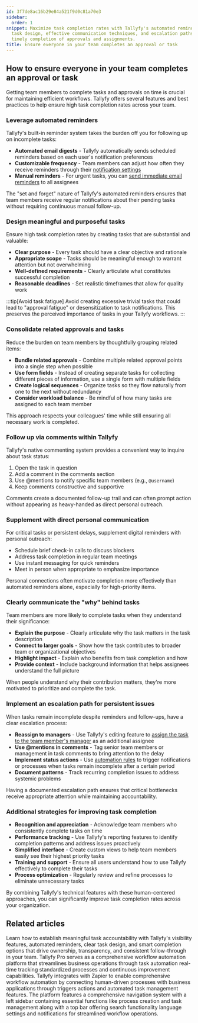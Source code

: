 ```yaml
---
id: 3f7de8ac16b29e84a521f9d0c81a70e3
sidebar:
  order: 1
snippet: Maximize task completion rates with Tallyfy's automated reminders, strategic
  task design, effective communication techniques, and escalation paths to ensure
  timely completion of approvals and assignments.
title: Ensure everyone in your team completes an approval or task
---
```


## How to ensure everyone in your team completes an approval or task

Getting team members to complete tasks and approvals on time is crucial for maintaining efficient workflows. Tallyfy offers several features and best practices to help ensure high task completion rates across your team.

### Leverage automated reminders

Tallyfy's built-in reminder system takes the burden off you for following up on incomplete tasks:

- **Automated email digests** - Tallyfy automatically sends scheduled reminders based on each user's notification preferences
- **Customizable frequency** - Team members can adjust how often they receive reminders through their [notification settings](/products/pro/settings/personal-settings/how-can-i-manage-email-notifications-in-tallyfy/)
- **Manual reminders** - For urgent tasks, you can [send immediate email reminders](/products/pro/tracking-and-tasks/tasks/how-can-i-send-email-reminders-in-tallyfy/) to all assignees

The "set and forget" nature of Tallyfy's automated reminders ensures that team members receive regular notifications about their pending tasks without requiring continuous manual follow-up.

### Design meaningful and purposeful tasks

Ensure high task completion rates by creating tasks that are substantial and valuable:

- **Clear purpose** - Every task should have a clear objective and rationale
- **Appropriate scope** - Tasks should be meaningful enough to warrant attention but not overwhelming
- **Well-defined requirements** - Clearly articulate what constitutes successful completion
- **Reasonable deadlines** - Set realistic timeframes that allow for quality work

:::tip[Avoid task fatigue]
Avoid creating excessive trivial tasks that could lead to "approval fatigue" or desensitization to task notifications. This preserves the perceived importance of tasks in your Tallyfy workflows.
:::

### Consolidate related approvals and tasks

Reduce the burden on team members by thoughtfully grouping related items:

- **Bundle related approvals** - Combine multiple related approval points into a single step when possible
- **Use form fields** - Instead of creating separate tasks for collecting different pieces of information, use a single form with multiple fields
- **Create logical sequences** - Organize tasks so they flow naturally from one to the next without redundancy
- **Consider workload balance** - Be mindful of how many tasks are assigned to each team member

This approach respects your colleagues' time while still ensuring all necessary work is completed.

### Follow up via comments within Tallyfy

Tallyfy's native commenting system provides a convenient way to inquire about task status:

1. Open the task in question
2. Add a comment in the comments section
3. Use @mentions to notify specific team members (e.g., `@username`)
4. Keep comments constructive and supportive

Comments create a documented follow-up trail and can often prompt action without appearing as heavy-handed as direct personal outreach.

### Supplement with direct personal communication

For critical tasks or persistent delays, supplement digital reminders with personal outreach:

- Schedule brief check-in calls to discuss blockers
- Address task completion in regular team meetings
- Use instant messaging for quick reminders
- Meet in person when appropriate to emphasize importance

Personal connections often motivate completion more effectively than automated reminders alone, especially for high-priority items.

### Clearly communicate the "why" behind tasks

Team members are more likely to complete tasks when they understand their significance:

- **Explain the purpose** - Clearly articulate why the task matters in the task description
- **Connect to larger goals** - Show how the task contributes to broader team or organizational objectives
- **Highlight impact** - Explain who benefits from task completion and how
- **Provide context** - Include background information that helps assignees understand the full picture

When people understand why their contribution matters, they're more motivated to prioritize and complete the task.

### Implement an escalation path for persistent issues

When tasks remain incomplete despite reminders and follow-ups, have a clear escalation process:

- **Reassign to managers** - Use Tallyfy's editing feature to [assign the task to the team member's manager](/products/pro/tracking-and-tasks/tasks/edit-task/how-can-i-assign-members-to-tasks-in-tallyfy/) as an additional assignee
- **Use @mentions in comments** - Tag senior team members or management in task comments to bring attention to the delay
- **Implement status actions** - Use [automation rules](/products/pro/documenting/templates/automations/actions/status-actions/) to trigger notifications or processes when tasks remain incomplete after a certain period
- **Document patterns** - Track recurring completion issues to address systemic problems

Having a documented escalation path ensures that critical bottlenecks receive appropriate attention while maintaining accountability.

### Additional strategies for improving task completion

- **Recognition and appreciation** - Acknowledge team members who consistently complete tasks on time
- **Performance tracking** - Use Tallyfy's reporting features to identify completion patterns and address issues proactively
- **Simplified interface** - Create custom views to help team members easily see their highest priority tasks
- **Training and support** - Ensure all users understand how to use Tallyfy effectively to complete their tasks
- **Process optimization** - Regularly review and refine processes to eliminate unnecessary tasks

By combining Tallyfy's technical features with these human-centered approaches, you can significantly improve task completion rates across your organization.


## Related articles
<CardGrid>
<LinkTitleCard header="<b>How To > Make people accountable for tasks</b>" href="/products/pro/tutorials/how-to/make-people-accountable-for-tasks/" > Learn how to establish meaningful task accountability with Tallyfy's visibility features, automated reminders, clear task design, and smart completion options that drive ownership, transparency, and consistent follow-through in your team. </LinkTitleCard>
<LinkTitleCard header="<b>Introduction</b>" href="/products/pro/" > Tallyfy Pro serves as a comprehensive workflow automation platform that streamlines business operations through task automation real-time tracking standardized processes and continuous improvement capabilities. </LinkTitleCard>
<LinkTitleCard header="<b>Zapier > Tallyfy & Zapier</b>" href="/products/pro/integrations/middleware/zapier/how-can-i-improve-task-management-with-tallyfy/" > Tallyfy integrates with Zapier to enable comprehensive workflow automation by connecting human-driven processes with business applications through triggers actions and automated task management features. </LinkTitleCard>
<LinkTitleCard header="<b>Tutorials > Navigate Tallyfy</b>" href="/products/pro/tutorials/navigate-tallyfy/" > The platform features a comprehensive navigation system with a left sidebar containing essential functions like process creation and task management along with a top bar offering search functionality language settings and notifications for streamlined workflow operations. </LinkTitleCard>
</CardGrid>